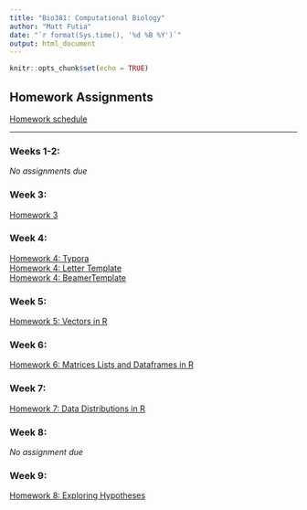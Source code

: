 ```yaml
---
title: "Bio381: Computational Biology"
author: "Matt Futia"
date: "`r format(Sys.time(), '%d %B %Y')`"
output: html_document
---
```


```r
knitr::opts_chunk$set(echo = TRUE)
```


## Homework Assignments
[Homework schedule](https://gotellilab.github.io/Bio381/)

---

### Weeks 1-2: 
*No assignments due*

### Week 3:   
[Homework 3](Homework/Homework3.html)

### Week 4:   
[Homework 4: Typora](Homework/Homework4/Homework4_Typora.html)   
[Homework 4: Letter Template](Homework/Homework4/Homework4_Letter.pdf)   
[Homework 4: BeamerTemplate](Homework/Homework4/Homework4_Beamer.pdf)

### Week 5:   
[Homework 5: Vectors in R](Homework/Homework5_Futia.html)

### Week 6:   
[Homework 6: Matrices Lists and Dataframes in R](Homework/Homework6_Futia.html)

### Week 7:   
[Homework 7: Data Distributions in R](Homework/Homework7_Futia.html)

### Week 8: 
*No assignment due*

### Week 9:   
[Homework 8: Exploring Hypotheses](Homework/Homework8_Futia.html)